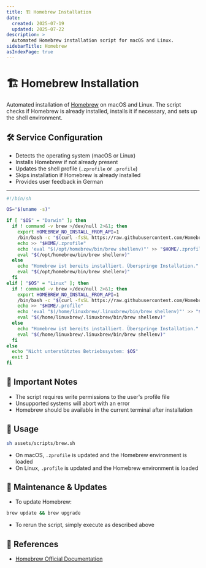 ```yaml
---
title: 🏗 Homebrew Installation
date:
  created: 2025-07-19
  updated: 2025-07-22
description: >
  Automated Homebrew installation script for macOS and Linux.
sidebarTitle: Homebrew
asIndexPage: true
---
```


# 🏗 Homebrew Installation

Automated installation of [Homebrew](https://brew.sh/) on macOS and Linux. The script checks if Homebrew is already installed, installs it if necessary, and sets up the shell environment.


## 🛠️ Service Configuration

- Detects the operating system (macOS or Linux)
- Installs Homebrew if not already present
- Updates the shell profile (`.zprofile` or `.profile`)
- Skips installation if Homebrew is already installed
- Provides user feedback in German

---

```sh copy showLineNumbers filename="brew.sh"
#!/bin/sh

OS="$(uname -s)"

if [ "$OS" = "Darwin" ]; then
  if ! command -v brew >/dev/null 2>&1; then
    export HOMEBREW_NO_INSTALL_FROM_API=1
    /bin/bash -c "$(curl -fsSL https://raw.githubusercontent.com/Homebrew/install/HEAD/install.sh)"
    echo >> "$HOME/.zprofile"
    echo 'eval "$(/opt/homebrew/bin/brew shellenv)"' >> "$HOME/.zprofile"
    eval "$(/opt/homebrew/bin/brew shellenv)"
  else
    echo "Homebrew ist bereits installiert. Überspringe Installation."
    eval "$(/opt/homebrew/bin/brew shellenv)"
  fi
elif [ "$OS" = "Linux" ]; then
  if ! command -v brew >/dev/null 2>&1; then
    export HOMEBREW_NO_INSTALL_FROM_API=1
    /bin/bash -c "$(curl -fsSL https://raw.githubusercontent.com/Homebrew/install/HEAD/install.sh)"
    echo >> "$HOME/.profile"
    echo 'eval "$(/home/linuxbrew/.linuxbrew/bin/brew shellenv)"' >> "$HOME/.profile"
    eval "$(/home/linuxbrew/.linuxbrew/bin/brew shellenv)"
  else
    echo "Homebrew ist bereits installiert. Überspringe Installation."
    eval "$(/home/linuxbrew/.linuxbrew/bin/brew shellenv)"
  fi
else
  echo "Nicht unterstütztes Betriebssystem: $OS"
  exit 1
fi
```

## 🔐 Important Notes

- The script requires write permissions to the user's profile file
- Unsupported systems will abort with an error
- Homebrew should be available in the current terminal after installation

## 🚀 Usage

```bash copy showLineNumbers
sh assets/scripts/brew.sh
```

- On macOS, `.zprofile` is updated and the Homebrew environment is loaded
- On Linux, `.profile` is updated and the Homebrew environment is loaded

## 🔄 Maintenance & Updates

- To update Homebrew:

```bash copy showLineNumbers
brew update && brew upgrade
```
- To rerun the script, simply execute as described above

## 🔗 References

- [Homebrew Official Documentation](https://docs.brew.sh/)
